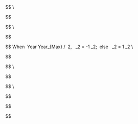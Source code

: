 

$$
\underline{\large No \ Climate \ Effect \ Scenario}  \\
\begin{aligned}
dS/dt &= rr - \beta \times S \times I / N - mr \times S \\
dI/dt &= \beta \times S \times I / N - (mr +  \phi  + \gamma) \times I \\ 
dR/dt &= \gamma \times I - mr \times R \\
\end{aligned}

$$

$$
\underline{\large Climate \ Effect \ Scenarios}  \\
\begin{aligned}
dS/dt &= (rr +  \sigma_1 \times T) - (\beta + \sigma_2 \times T) \times S \times I / N - (mr + \sigma_3 \times T)  \times S \\
dI/dt &= (\beta + \sigma_2 \times T) \times S \times I / N - [(mr +  \phi  + \sigma_3 \times T) + (\gamma + \sigma_4 \times T)] \times I \\
dR/dt &= (\gamma + \sigma_4 \times T) \times I - (mr  + \sigma_3 \times T) \times R
\end{aligned}

$$




$$
When \ Year  \geq  Year_{Max} / \ 2, \ \ \sigma_2 = -1 \times \sigma_2; \ else\ \  \sigma_2 = 1 \times \sigma_2 \\ 

$$



$$
\underline{\large Model \ Parameters}  \\
\begin{aligned}
\ S &= Number \ of \ Susceptible \ Plants \\
\ I &= Number \ of \ Infected \ Plants \\
\ R &= Number \ of \ Recovered \ Plants \\
\ t &= Time \ in \ Growing \ Season \\
\ T &= Years \ After \ Simulation \ Start \\ 
\ rr &= Recruitment \ Rate \\
\ mr &= Mortality \ Rate \\
\beta &= Transmission \ Rate \\
\phi &= Added \ Disease \ Mortality \\
\gamma &= Recovery \ Rate
\end{aligned}

$$



$$
\underline{\large  Slope\ of \ Climate \ Effect \ On: }  \\
\begin{aligned}
\sigma_1 &:  Recruitment \ Rate  \\
\sigma_2 &:  Transmission \ Rate\\
\sigma_3 &:  Mortality \ Rate \\
\sigma_4 &:  Recovery \ Rate \\
\end{aligned}

$$




$$
\begin{aligned}
\beta &=  \\
\sigma_1 &=   \\
\sigma_2 &= \\
\sigma_3 &=  \\
\sigma_4 &=  \\
\phi &=  \\
\gamma &=
\end{aligned}

$$



